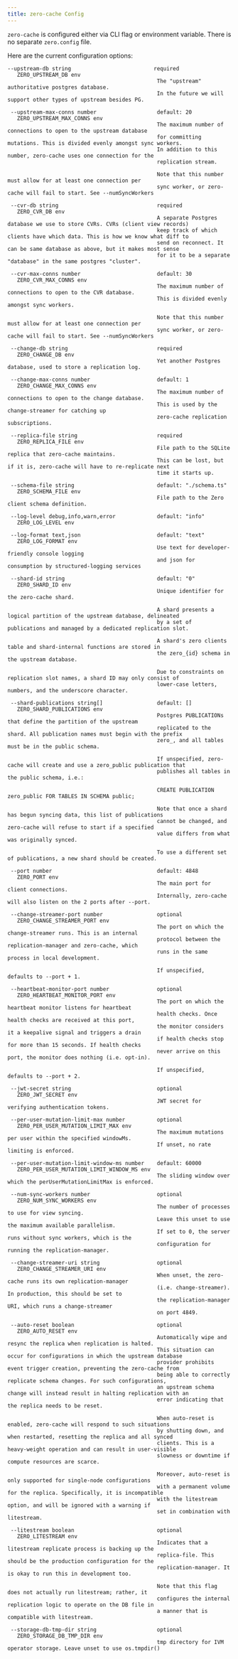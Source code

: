 ```yaml
---
title: zero-cache Config
---
```


`zero-cache` is configured either via CLI flag or environment variable. There is no separate `zero.config` file.

Here are the current configuration options:

```tsx
--upstream-db string                          required                                                                      
   ZERO_UPSTREAM_DB env                                                                                                      
                                               The "upstream" authoritative postgres database.                               
                                               In the future we will support other types of upstream besides PG.             
                                                                                                                             
 --upstream-max-conns number                   default: 20                                                                   
   ZERO_UPSTREAM_MAX_CONNS env                                                                                               
                                               The maximum number of connections to open to the upstream database            
                                               for committing mutations. This is divided evenly amongst sync workers.        
                                               In addition to this number, zero-cache uses one connection for the            
                                               replication stream.                                                           
                                                                                                                             
                                               Note that this number must allow for at least one connection per              
                                               sync worker, or zero-cache will fail to start. See --numSyncWorkers           
                                                                                                                             
 --cvr-db string                               required                                                                      
   ZERO_CVR_DB env                                                                                                           
                                               A separate Postgres database we use to store CVRs. CVRs (client view records) 
                                               keep track of which clients have which data. This is how we know what diff to 
                                               send on reconnect. It can be same database as above, but it makes most sense  
                                               for it to be a separate "database" in the same postgres "cluster".            
                                                                                                                             
 --cvr-max-conns number                        default: 30                                                                   
   ZERO_CVR_MAX_CONNS env                                                                                                    
                                               The maximum number of connections to open to the CVR database.                
                                               This is divided evenly amongst sync workers.                                  
                                                                                                                             
                                               Note that this number must allow for at least one connection per              
                                               sync worker, or zero-cache will fail to start. See --numSyncWorkers           
                                                                                                                             
 --change-db string                            required                                                                      
   ZERO_CHANGE_DB env                                                                                                        
                                               Yet another Postgres database, used to store a replication log.               
                                                                                                                             
 --change-max-conns number                     default: 1                                                                    
   ZERO_CHANGE_MAX_CONNS env                                                                                                 
                                               The maximum number of connections to open to the change database.             
                                               This is used by the change-streamer for catching up                           
                                               zero-cache replication subscriptions.                                         
                                                                                                                             
 --replica-file string                         required                                                                      
   ZERO_REPLICA_FILE env                                                                                                     
                                               File path to the SQLite replica that zero-cache maintains.                    
                                               This can be lost, but if it is, zero-cache will have to re-replicate next     
                                               time it starts up.                                                            
                                                                                                                             
 --schema-file string                          default: "./schema.ts"                                                        
   ZERO_SCHEMA_FILE env                                                                                                      
                                               File path to the Zero client schema definition.                               
                                                                                                                             
 --log-level debug,info,warn,error             default: "info"                                                               
   ZERO_LOG_LEVEL env                                                                                                        
                                                                                                                             
 --log-format text,json                        default: "text"                                                               
   ZERO_LOG_FORMAT env                                                                                                       
                                               Use text for developer-friendly console logging                               
                                               and json for consumption by structured-logging services                       
                                                                                                                             
 --shard-id string                             default: "0"                                                                  
   ZERO_SHARD_ID env                                                                                                         
                                               Unique identifier for the zero-cache shard.                                   
                                                                                                                             
                                               A shard presents a logical partition of the upstream database, delineated     
                                               by a set of publications and managed by a dedicated replication slot.         
                                                                                                                             
                                               A shard's zero clients table and shard-internal functions are stored in       
                                               the zero_{id} schema in the upstream database.                                
                                                                                                                             
                                               Due to constraints on replication slot names, a shard ID may only consist of  
                                               lower-case letters, numbers, and the underscore character.                    
                                                                                                                             
 --shard-publications string[]                 default: []                                                                   
   ZERO_SHARD_PUBLICATIONS env                                                                                               
                                               Postgres PUBLICATIONs that define the partition of the upstream               
                                               replicated to the shard. All publication names must begin with the prefix     
                                               zero_, and all tables must be in the public schema.                           
                                                                                                                             
                                               If unspecified, zero-cache will create and use a zero_public publication that 
                                               publishes all tables in the public schema, i.e.:                              
                                                                                                                             
                                               CREATE PUBLICATION zero_public FOR TABLES IN SCHEMA public;                   
                                                                                                                             
                                               Note that once a shard has begun syncing data, this list of publications      
                                               cannot be changed, and zero-cache will refuse to start if a specified         
                                               value differs from what was originally synced.                                
                                                                                                                             
                                               To use a different set of publications, a new shard should be created.        
                                                                                                                             
 --port number                                 default: 4848                                                                 
   ZERO_PORT env                                                                                                             
                                               The main port for client connections.                                         
                                               Internally, zero-cache will also listen on the 2 ports after --port.          
                                                                                                                             
 --change-streamer-port number                 optional                                                                      
   ZERO_CHANGE_STREAMER_PORT env                                                                                             
                                               The port on which the change-streamer runs. This is an internal               
                                               protocol between the replication-manager and zero-cache, which                
                                               runs in the same process in local development.                                
                                                                                                                             
                                               If unspecified, defaults to --port + 1.                                       
                                                                                                                             
 --heartbeat-monitor-port number               optional                                                                      
   ZERO_HEARTBEAT_MONITOR_PORT env                                                                                           
                                               The port on which the heartbeat monitor listens for heartbeat                 
                                               health checks. Once health checks are received at this port,                  
                                               the monitor considers it a keepalive signal and triggers a drain              
                                               if health checks stop for more than 15 seconds. If health checks              
                                               never arrive on this port, the monitor does nothing (i.e. opt-in).            
                                                                                                                             
                                               If unspecified, defaults to --port + 2.                                       
                                                                                                                             
 --jwt-secret string                           optional                                                                      
   ZERO_JWT_SECRET env                                                                                                       
                                               JWT secret for verifying authentication tokens.                               
                                                                                                                             
 --per-user-mutation-limit-max number          optional                                                                      
   ZERO_PER_USER_MUTATION_LIMIT_MAX env                                                                                      
                                               The maximum mutations per user within the specified windowMs.                 
                                               If unset, no rate limiting is enforced.                                       
                                                                                                                             
 --per-user-mutation-limit-window-ms number    default: 60000                                                                
   ZERO_PER_USER_MUTATION_LIMIT_WINDOW_MS env                                                                                
                                               The sliding window over which the perUserMutationLimitMax is enforced.        
                                                                                                                             
 --num-sync-workers number                     optional                                                                      
   ZERO_NUM_SYNC_WORKERS env                                                                                                 
                                               The number of processes to use for view syncing.                              
                                               Leave this unset to use the maximum available parallelism.                    
                                               If set to 0, the server runs without sync workers, which is the               
                                               configuration for running the replication-manager.                            
                                                                                                                             
 --change-streamer-uri string                  optional                                                                      
   ZERO_CHANGE_STREAMER_URI env                                                                                              
                                               When unset, the zero-cache runs its own replication-manager                   
                                               (i.e. change-streamer). In production, this should be set to                  
                                               the replication-manager URI, which runs a change-streamer                     
                                               on port 4849.                                                                 
                                                                                                                             
 --auto-reset boolean                          optional                                                                      
   ZERO_AUTO_RESET env                                                                                                       
                                               Automatically wipe and resync the replica when replication is halted.         
                                               This situation can occur for configurations in which the upstream database    
                                               provider prohibits event trigger creation, preventing the zero-cache from     
                                               being able to correctly replicate schema changes. For such configurations,    
                                               an upstream schema change will instead result in halting replication with an  
                                               error indicating that the replica needs to be reset.                          
                                                                                                                             
                                               When auto-reset is enabled, zero-cache will respond to such situations        
                                               by shutting down, and when restarted, resetting the replica and all synced    
                                               clients. This is a heavy-weight operation and can result in user-visible      
                                               slowness or downtime if compute resources are scarce.                         
                                                                                                                             
                                               Moreover, auto-reset is only supported for single-node configurations         
                                               with a permanent volume for the replica. Specifically, it is incompatible     
                                               with the litestream option, and will be ignored with a warning if             
                                               set in combination with litestream.                                           
                                                                                                                             
 --litestream boolean                          optional                                                                      
   ZERO_LITESTREAM env                                                                                                       
                                               Indicates that a litestream replicate process is backing up the               
                                               replica-file. This should be the production configuration for the             
                                               replication-manager. It is okay to run this in development too.               
                                                                                                                             
                                               Note that this flag does not actually run litestream; rather, it              
                                               configures the internal replication logic to operate on the DB file in        
                                               a manner that is compatible with litestream.                                  
                                                                                                                             
 --storage-db-tmp-dir string                   optional                                                                      
   ZERO_STORAGE_DB_TMP_DIR env                                                                                               
                                               tmp directory for IVM operator storage. Leave unset to use os.tmpdir()
```